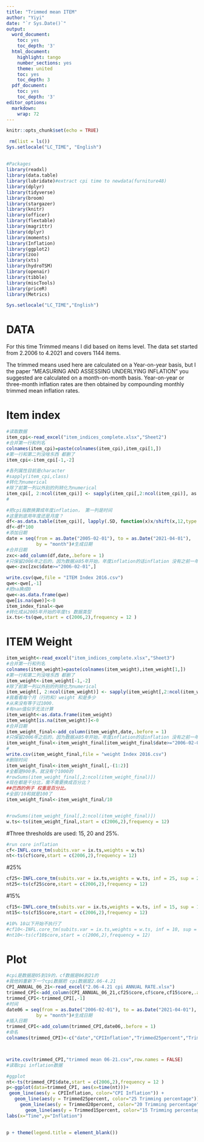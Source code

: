 ```yaml
---
title: "Trimmed mean ITEM"
author: "Yiyi"
date: "`r Sys.Date()`"
output:
  word_document:
    toc: yes
    toc_depth: '3'
  html_document:
    highlight: tango
    number_sections: yes
    theme: united
    toc: yes
    toc_depth: 3
  pdf_document:
    toc: yes
    toc_depth: '3'
editor_options:
  markdown:
    wrap: 72
---
```


```r
knitr::opts_chunk$set(echo = TRUE)
```

```r
 rm(list = ls())
Sys.setlocale("LC_TIME", "English")
```

## 

```r
#Packages
library(readxl)
library(data.table)
library(lubridate)#extract cpi time to newdata(furniture48)
library(dplyr) 
library(tidyverse) 
library(broom)
library(stargazer)
library(knitr)
library(officer)
library(flextable)
library(magrittr)
library(dplyr)
library(moments)
library(Inflation)
library(ggplot2)
library(zoo)
library(xts)
library(hydroTSM)
library(openair)
library(tibble)
library(miscTools)
library(priceR)
library(Metrics)

```

```r
Sys.setlocale("LC_TIME","English")
```

# DATA

For this time Trimmed means I did based on items level. The data set
started from 2.2006 to 4.2021 and covers 1144 items.

The trimmed means used here are calculated on a Year-on-year basis, but
I the paper "MEASURING AND ASSESSING UNDERLYING INFLATION" you suggested
are calculated on a month-on-month basis. Year-on-year or three-month
inflation rates are then obtained by compounding monthly trimmed mean
inflation rates.

# Item index

```r
#读取数据
item_cpi<-read_excel("item_indices_complete.xlsx","Sheet2")
#合并第一行和列名
colnames(item_cpi)=paste(colnames(item_cpi),item_cpi[1,])
#第一行和第二列没啥东西 都删了
item_cpi<-item_cpi[-1,-2]

#各列属性目前是character
#sapply(item_cpi,class)
#转化为numerical
#除了前第一列以外别的列转化为numerical
item_cpi[, 2:ncol(item_cpi)] <- sapply(item_cpi[,2:ncol(item_cpi)], as.numeric)
#

#把cpi指数换算成年度inflation， 第一列是时间
#这里到底用年度还是月度？
df<-as.data.table(item_cpi)[, lapply(.SD, function(x)x/shift(x,12,type = "lag")-1), .SDcols = 2:ncol(item_cpi)]
df<-df*100
#添加日期
date = seq(from = as.Date("2005-02-01"), to = as.Date("2021-04-01"),
           by = "month")#生成日期
#合并日期
zxc<-add_column(df,date,.before = 1)
#只保留2006年之后的，因为数据从05年开始，年度inflation的话inflation 没有之前一年的数据相比了。
qwe<-zxc[zxc$date>="2006-02-01",]

write.csv(qwe,file = "ITEM Index 2016.csv")
qwe<-qwe[,-1]
#把na换成0
qwe<-as.data.frame(qwe)
qwe[is.na(qwe)]<-0
item_index_final<-qwe
#转化成从2005年开始的年度ts 数据类型
ix.ts<-ts(qwe,start = c(2006,2),frequency = 12 )
```

# ITEM Weight

```r
item_weight<-read_excel("item_indices_complete.xlsx","Sheet3")
#合并第一行和列名
colnames(item_weight)=paste(colnames(item_weight),item_weight[1,])
#第一行和第二列没啥东西 都删了
item_weight<-item_weight[-1,-2]
#除了前第一列以外别的列转化为numerical
item_weight[, 2:ncol(item_weight)] <- sapply(item_weight[,2:ncol(item_weight)], as.numeric)
#我看看每个月（行的和）weight 和是多少
#从来没有等于过1000.
#有nan值似乎无法计算
item_weight<-as.data.frame(item_weight)
item_weight[is.na(item_weight)]<-0
#合并日期
item_weight_final<-add_column(item_weight,date,.before = 1)
#只保留2006年之后的，因为数据从05年开始，年度inflation的话inflation 没有之前一年的数据相比了。
item_weight_final<-item_weight_final[item_weight_final$date>="2006-02-01",]
#
write.csv(item_weight_final,file = "weight Index 2016.csv")
#删除时间
item_weight_final<-item_weight_final[,-(1:2)]
#全都是900多。就没有个1000的
#rowSums(item_weight_final[,2:ncol(item_weight_final)])
#现在都是千分比，需不需要换成百分比？
##巴西的例子 权重是百分比。
#全部/10和就是100了
item_weight_final<-item_weight_final/10


#rowSums(item_weight_final[,2:ncol(item_weight_final)])
w.ts<-ts(item_weight_final,start = c(2006,2),frequency = 12)

```

#Three thresholds are used: 15, 20 and 25%.

```r
#run core inflation
cf<-INFL.core_tm(subits.var = ix.ts,weights = w.ts)
nt<-ts(cf$core,start = c(2006,2),frequency = 12)
```

#25%

```r
cf25<-INFL.core_tm(subits.var = ix.ts,weights = w.ts, inf = 25, sup = 25)
nt25<-ts(cf25$core,start = c(2006,2),frequency = 12)
```

#15%

```r
cf15<-INFL.core_tm(subits.var = ix.ts,weights = w.ts, inf = 15, sup = 15)
nt15<-ts(cf15$core,start = c(2006,2),frequency = 12)
```

```r
#10% 10以下开始不执行了
#cf10<-INFL.core_tm(subits.var = ix.ts,weights = w.ts, inf = 10, sup = 10)
#nt10<-ts(cf10$core,start = c(2006,2),frequency = 12)
```

# Plot

```r
#cpi是数据是05到19的，cf数据是06到21的
#我他妈重新下一个cpi数据把 cpi数据是2.06-4.21
CPI_ANNUAL_06_21<-read_excel("2.06-4.21 cpi ANNUAL RATE.xlsx")
trimmed_CPI<-add_column(CPI_ANNUAL_06_21,cf25$core,cf$core,cf15$core,.after = 2)
trimmed_CPI<-trimmed_CPI[,-1]
#时间
date06 = seq(from = as.Date("2006-02-01"), to = as.Date("2021-04-01"),
           by = "month")#生成日期
#插入日期
trimmed_CPI<-add_column(trimmed_CPI,date06,.before = 1)
#命名
colnames(trimmed_CPI)<-c("date","CPIInflation","Trimmed25percent","Trimmed20percent","Trimmed15percent")



write.csv(trimmed_CPI,"trimmed mean 06-21.csv",row.names = FALSE)
#读取cpi inflation数据

#ggplot
nt<-ts(trimmed_CPI$date,start = c(2006,2),frequency = 12 )
p<-ggplot(data=trimmed_CPI, aes(x=time(nt)))+
 geom_line(aes(y = CPIInflation, color="CPI Inflation")) +
   geom_line(aes(y = Trimmed25percent, color="25 Trimming percentage")) +
     geom_line(aes(y = Trimmed20percent, color="20 Trimming percentage")) +
       geom_line(aes(y = Trimmed15percent, color="15 Trimming percentage")) +
labs(x="Time",y="Inflation")
  
```

```r
p + theme(legend.title = element_blank()) 
```
